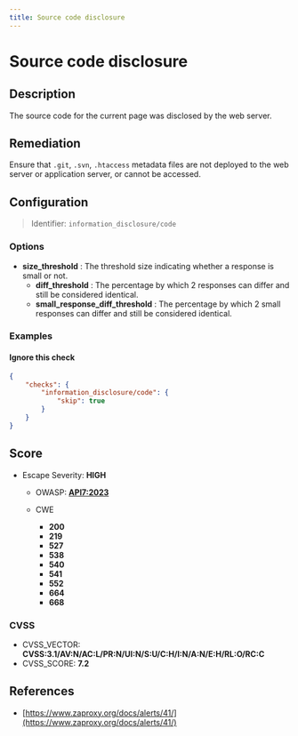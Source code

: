 ```yaml
---
title: Source code disclosure
---
```


# Source code disclosure

## Description

The source code for the current page was disclosed by the web server.


## Remediation

Ensure that `.git`, `.svn`, `.htaccess` metadata files are not deployed to the web server or application server, or cannot be accessed.



## Configuration

> Identifier: `information_disclosure/code`

### Options

- **size_threshold** : The threshold size indicating whether a response is small or not.
  - **diff_threshold** : The percentage by which 2 responses can differ and still be considered identical.
  - **small_response_diff_threshold** : The percentage by which 2 small responses can differ and still be considered identical.
  



### Examples



#### Ignore this check

```json
{
    "checks": {
        "information_disclosure/code": {
            "skip": true
        }
    }
}
```




## Score

- Escape Severity: **<span className="high-severity">HIGH</span>**
  - OWASP: **[API7:2023](https://github.com/OWASP/API-Security/blob/master/editions/2023/en/0xa7-server-side-request-forgery.md)**
  
  - CWE
    - **200**
    - **219**
    - **527**
    - **538**
    - **540**
    - **541**
    - **552**
    - **664**
    - **668**
  
  
  

### CVSS

- CVSS_VECTOR: **CVSS:3.1/AV:N/AC:L/PR:N/UI:N/S:U/C:H/I:N/A:N/E:H/RL:O/RC:C**
- CVSS_SCORE: **7.2**

## References

- [https://www.zaproxy.org/docs/alerts/41/](https://www.zaproxy.org/docs/alerts/41/)
  